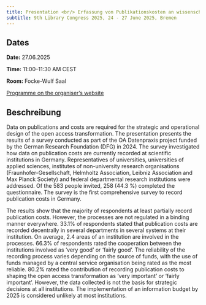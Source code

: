 ```yaml
---
title: Presentation <br/> Erfassung von Publikationskosten an wissenschaftlichen Einrichtungen in Deutschland
subtitle: 9th Library Congress 2025, 24 - 27 June 2025, Bremen
---
```


## Dates

**Date:** 27.06.2025

**Time:** 11:00--11:30 AM CEST

**Room:** Focke-Wulf Saal

[Programme on the organiser's website](https://2025.bid-kongress.de/programm/)

## Beschreibung

Data on publications and costs are required for the strategic and operational design of the open access transformation. The presentation presents the results of a survey conducted as part of the OA Datenpraxis project funded by the German Research Foundation (DFG) in 2024. The survey investigated how data on publication costs are currently recorded at scientific institutions in Germany. Representatives of universities, universities of applied sciences, institutes of non-university research organisations (Fraunhofer-Gesellschaft, Helmholtz Association, Leibniz Association and Max Planck Society) and federal departmental research institutions were addressed. Of the 583 people invited, 258 (44.3 %) completed the questionnaire. The survey is the first comprehensive survey to record publication costs in Germany.

The results show that the majority of respondents at least partially record publication costs. However, the processes are not regulated in a binding manner everywhere. 33.1% of respondents stated that publication costs are recorded decentrally in several departments in several systems at their institution. On average, 2.4 areas of an institution are involved in the processes. 66.3% of respondents rated the cooperation between the institutions involved as ‘very good’ or ‘fairly good’. The reliability of the recording process varies depending on the source of funds, with the use of funds managed by a central service organisation being rated as the most reliable. 80.2% rated the contribution of recording publication costs to shaping the open access transformation as ‘very important’ or ‘fairly important’. However, the data collected is not the basis for strategic decisions at all institutions. The implementation of an information budget by 2025 is considered unlikely at most institutions.